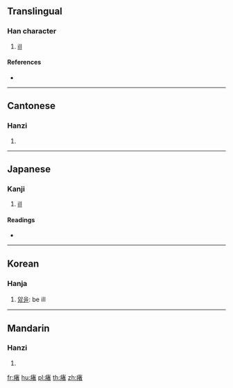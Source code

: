{{character info/new}}
==Translingual==

===Han character===
{{Han char|rn=104|rad=疒|as=09|sn=14|four=00164|canj=KJKA,XKJKA}}

# [[ill]]

====References====
* {{Han ref|kx=0776.280|dkj=22330|dj=1187.060|hdz=42678.020|uh=760F|ud=30223|bh=DEC8|bd=57032}}

----

==Cantonese==

===Hanzi===
{{yue-hanzi|jyut=|y=tou4}}

# {{defn|lang=yue|sort=疒09}}

----

==Japanese==

===Kanji===
{{ja-kanji|grade=|rs=疒09}}

# [[ill]]

====Readings====
* {{ja-readings|on=[[と]] (to), [[ず]] (zu)|kun=[[やむ]] (yamu)|nanori=}}

----

==Korean==

===Hanja===
{{ko-hanja|hangeul=도|rv=do|mr=to}}

# [[앓을]]: be ill

----

==Mandarin==

===Hanzi===
{{cmn-hanzi|pin=[[tú]] ([[tu2]])|wg=t'u<sup>2</sup>}}

# {{defn|lang=cmn|sort=疒09}}

[[fr:瘏]]
[[hu:瘏]]
[[pl:瘏]]
[[th:瘏]]
[[zh:瘏]]